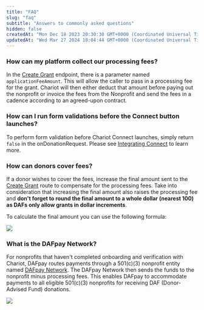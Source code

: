 ```yaml
---
title: "FAQ"
slug: "faq"
subtitle: "Answers to commonly asked questions"
hidden: false
createdAt: "Mon Dec 18 2023 20:30:30 GMT+0000 (Coordinated Universal Time)"
updatedAt: "Wed Mar 27 2024 18:04:44 GMT+0000 (Coordinated Universal Time)"
---
```

### How can my platform collect our processing fees?

In the [Create Grant](/api-reference/grants/create) endpoint, there is a parameter named `applicationFeeAmount`. This will allow the caller to pass in a processing fee for the grant. Chariot will then either deduct that amount before paying out the nonprofit or invoice the fees from the Nonprofit and send the fees in a cadence according to an agreed-upon contract.

### How can I run form validations before the Connect button launches?

To perform form validation before Chariot Connect launches, simply return `false` in the onDonationRequest. Please see  [Integrating Connect](/integrating-connect) to learn more.

### How can donors cover fees?

If a donor wishes to cover the fees, increase the final amount sent to the [Create Grant](/api-reference/grants/create) route to compensate for the processing fees. Take into consideration that increasing the final amount also raises the processing fee and **don't forget to round the final amount to a whole dollar (nearest 100) as DAFs only allow grants in dollar increments**.

To calculate the final amount you can use the following formula: 

<img src='../../images/68157f8-lagrida_latex_editor.png' />


### What is the DAFpay Network?

For nonprofits that haven't completed onboarding and verification with Chariot, DAFpay routes payments through a 501(c)(3) nonprofit entity named [DAFpay Network](https://www.dafpaynetwork.org/). The DAFpay Network then sends the funds to the nonprofit minus processing fees. This enables DAFpay to accommodate payments to all eligible 501(c)(3) nonprofits for receiving DAF (Donor-Advised Fund) donations.

<img src='../../images/f0b81b5-FLOW-OF-FUNDS-APIS.png' />

